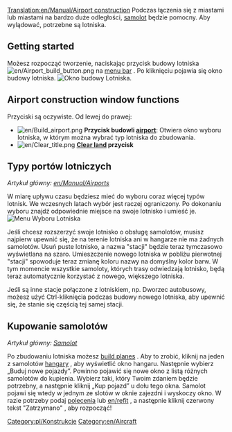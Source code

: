 [[Translation:en/Manual/Airport construction]]
<!--{{Table of contents}}-->{{pl/Spis treści}}
Podczas łączenia się z miastami lub miastami na bardzo duże odległości, [[pl/Manual/Samoloty|samolot]] będzie pomocny. Aby wylądować, potrzebne są lotniska.

==Getting started==
Możesz rozpocząć tworzenie, naciskając przycisk budowy lotniska [[File:en/Airport build button.png]] na  [[pl/Manual/Interfejs gry|menu bar]] . Po kliknięciu pojawia się okno budowy lotniska.
[[File:en/Airport construction.png|frame|none|Okno budowy Lotniska.]]

==Airport construction window functions==

Przyciski są oczywiste. Od lewej do prawej:

* [[File:en/Build airport.png]] '''Przycisk budowli [[en/Manual/Airports|airport]] ''': Otwiera okno wyboru lotniska, w którym można wybrać typ lotniska do zbudowania.
* [[File:en/Clear title.png]] '''[[en/Manual/Landscaping|Clear land]] przycisk'''

==Typy portów lotniczych==
''Artykuł główny: [[en/Manual/Airports]]''

W miarę upływu czasu będziesz mieć do wyboru coraz więcej typów lotnisk. We wczesnych latach wybór jest raczej ograniczony. Po dokonaniu wyboru znajdź odpowiednie miejsce na swoje lotnisko i umieść je.
[[File:en/Airport-selection1.png|none|frame|Menu Wyboru Lotniska]]

Jeśli chcesz rozszerzyć swoje lotnisko o obsługę samolotów, musisz najpierw upewnić się, że na terenie lotniska ani w hangarze nie ma żadnych samolotów. Usuń puste lotnisko, a nazwa "stacji" będzie teraz tymczasowo wyświetlana na szaro. Umieszczenie nowego lotniska w pobliżu pierwotnej "stacji" spowoduje teraz zmianę koloru nazwy na domyślny kolor barw. W tym momencie wszystkie samoloty, których trasy odwiedzają lotnisko, będą teraz automatycznie korzystać z nowego, większego lotniska.

Jeśli są inne stacje połączone z lotniskiem, np. Dworzec autobusowy, możesz użyć Ctrl-kliknięcia podczas budowy nowego lotniska, aby upewnić się, że stanie się częścią tej samej stacji.

==Kupowanie samolotów==

''Artykuł główny: [[pl/Manual/Samoloty|Samolot]]''

Po zbudowaniu lotniska możesz  [[en/Manual/Buying aircraft|build planes]] . Aby to zrobić, kliknij na jeden z samolotów [[en/depots|hangary]] , aby wyświetlić okno hangaru. Następnie wybierz „Buduj nowe pojazdy”. Powinno pojawić się nowe okno z listą różnych samolotów do kupienia. Wybierz taki, który Twoim zdaniem będzie potrzebny, a następnie kliknij „Kup pojazd” u dołu tego okna. Samolot pojawi się wtedy w jednym ze slotów w oknie zajezdni i wyskoczy okno. W razie potrzeby podaj [[pl/Manual/Polecenia|polecenia]] lub [[en/refit]]  , a następnie kliknij czerwony tekst "Zatrzymano" , aby rozpocząć!



<!--[[Category:Construction]]-->[[Category:pl/Konstrukcje]]
[[Category:en/Aircraft]]<!--[[Category:Lotnisko/Pl]]-->